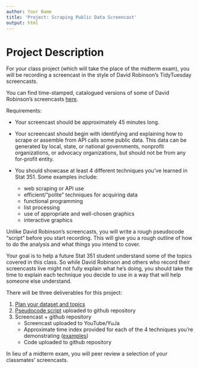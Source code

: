 ```yaml
---
author: Your Name
title: 'Project: Scraping Public Data Screencast'
output: html
---
```


# Project Description

For your class project (which will take the place of the midterm exam), you will be recording a screencast in the style of David Robinson's TidyTuesday screencasts.

You can find time-stamped, catalogued versions of some of David Robinson's screencasts [here](https://www.rscreencasts.com/). 

Requirements:

- Your screencast should be approximately 45 minutes long.
- Your screencast should begin with identifying and explaining how to scrape or assemble from API calls some public data. This data can be generated by local, state, or national governments, nonprofit organizations, or advocacy organizations, but should not be from any for-profit entity.
- You should showcase at least 4 different techniques you've learned in Stat 351. Some examples include:

    - web scraping or API use
    - efficient/"polite" techniques for acquiring data
    - functional programming
    - list processing
    - use of appropriate and well-chosen graphics
    - interactive graphics
    
Unlike David Robinson's screencasts, you will write a rough pseudocode "script" before you start recording. 
This will give you a rough outline of how to do the analysis and what things you intend to cover.

Your goal is to help a future Stat 351 student understand some of the topics covered in this class. 
So while David Robinson and others who record their screencasts live might not fully explain what he's doing, you should take the time to explain each technique you decide to use in a way that will help someone else understand.


There will be three deliverables for this project:

1. [Plan your dataset and topics](Dataset-Topics.qmd)
2. [Pseudocode script](pseudocode.qmd) uploaded to github repository
3. Screencast + github repository
    - Screencast uploaded to YouTube/YuJa
    - Approximate time index provided for each of the 4 techniques you're demonstrating ([examples](https://www.rscreencasts.com/))
    - Code uploaded to github repository

In lieu of a midterm exam, you will peer review a selection of your classmates' screencasts. 

